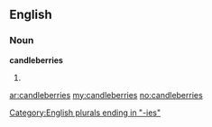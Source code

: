 ==English==

===Noun===
'''candleberries'''

# {{plural of|[[candleberry]]}}

[[Category:English plurals ending in "-ies"]]

[[ar:candleberries]]
[[my:candleberries]]
[[no:candleberries]]